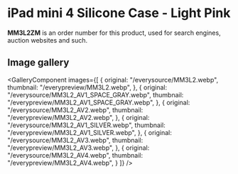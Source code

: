 
# iPad mini 4 Silicone Case - Light Pink

<Callout type='info' emoji='👉🏻'>**MM3L2ZM** is an order number for this product, used for search engines, auction websites and such.</Callout>

## Image gallery

<GalleryComponent
    images={[
      {
        original: "/everysource/MM3L2.webp",
        thumbnail: "/everypreview/MM3L2.webp",
      },
      {
        original: "/everysource/MM3L2_AV1_SPACE_GRAY.webp",
        thumbnail: "/everypreview/MM3L2_AV1_SPACE_GRAY.webp",
      },
      {
        original: "/everysource/MM3L2_AV2.webp",
        thumbnail: "/everypreview/MM3L2_AV2.webp",
      },
      {
        original: "/everysource/MM3L2_AV1_SILVER.webp",
        thumbnail: "/everypreview/MM3L2_AV1_SILVER.webp",
      },
      {
        original: "/everysource/MM3L2_AV3.webp",
        thumbnail: "/everypreview/MM3L2_AV3.webp",
      },
      {
        original: "/everysource/MM3L2_AV4.webp",
        thumbnail: "/everypreview/MM3L2_AV4.webp",
      }
    ]}
  />

